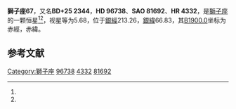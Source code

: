 {{Starbox begin
| name = 獅子座67
}}
{{Starbox observe
| epoch = [[J2000.0|J2000.0]]
| constell = [[獅子座|獅子座]]<ref name=SIMBAD>{{cite web
 | url=http://simbad.u-strasbg.fr/simbad/sim-id?Ident=HR+4332
 | title=Pulsating variable Star
 | publisher=Centre de Données astronomiques de Strasbourg
 | work=SIMBAD
 | accessdate=2012-07-13
 | archive-date=2016-03-18
 | archive-url=https://web.archive.org/web/20160318234949/http://simbad.u-strasbg.fr/simbad/sim-id?Ident=HR+4332
 | dead-url=no
 }}</ref><ref name=DATA>{{cite web
 | url=http://vizier.u-strasbg.fr/viz-bin/VizieR-5?-out.add=.&-source=5050&-corr=PK=HR&-out.max=9999&HR=4332
 | title=VizieR Detailed Page
 | accessdate=2012-07-13
 | archive-date=2016-03-04
 | archive-url=https://web.archive.org/web/20160304204143/http://vizier.u-strasbg.fr/viz-bin/VizieR-5?-out.add=.&-source=5050&-corr=PK=HR&-out.max=9999&HR=4332
 | dead-url=no
 }}</ref>
| 星官 = 
| ra = {{RA|11|8|49.1}}<ref name=SIMBAD /><ref name=DATA />
| dec = {{DEC|+24|39|30}}<ref name=SIMBAD /><ref name=DATA />
| appmag_v = 5.68<ref name=SIMBAD /><ref name=DATA />
}}
{{Starbox character
| class = A3IV<ref name=SIMBAD /><ref name=DATA />
| b-v = 0.06<ref name=SIMBAD /><ref name=DATA />
| u-b = 0.12<ref name=SIMBAD /><ref name=DATA />
| r-i = <ref name=SIMBAD /><ref name=DATA />
| variable = 
}}
{{Starbox astrometry
| radial_v = 0.12
| prop_mo_ra = -6
| parallax = 
| p_error = 
}}
{{Starbox catalog
| names =BD+25 2344，[[SAO星表|SAO]] 81692，[[HD星表|HD]] 96738，[[HR星表|HR]] 4332}}
{{Starbox reference |Simbad=HR+4332}}
{{Starbox end}}

'''獅子座67'''，又名'''BD+25 2344'''，'''HD 96738'''、'''SAO 81692'''、'''HR 4332'''，是[[獅子座|獅子座]]的一颗恒星<ref name=SIMBAD /><ref name=DATA />，视星等为5.68，位于[[銀道座標系|銀經]]213.26，[[銀道座標系|銀緯]]66.83，其[[B1900.0|B1900.0]]坐标为赤經{{RA|11|3|27.2}}，赤緯{{DEC|+25|66.83|59}}。

== 参考文献 ==
{{reflist}}

{{star-stub}}

{{獅子座恒星}}
[[Category:獅子座|Category:獅子座]]
[[Category:HD和HDE天體|96738]]
[[Category:HR天體|4332]]
[[Category:SAO天體|81692]]